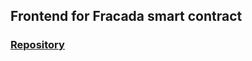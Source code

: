 ## Frontend for Fracada smart contract

### [Repository](https://github.com/ADAOcommunity/fracada-dapp)